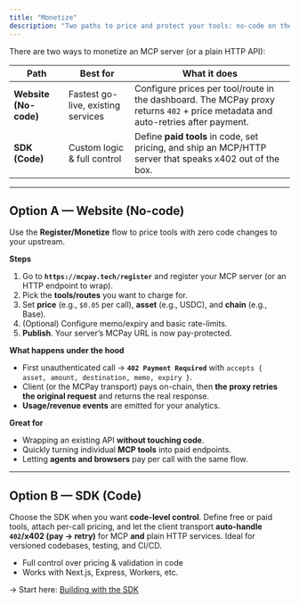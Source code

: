 ```yaml
---
title: "Monetize"
description: "Two paths to price and protect your tools: no-code on the website or full-control with the SDK."
---
```


There are two ways to monetize an MCP server (or a plain HTTP API):

| Path | Best for | What it does |
|---|---|---|
| **Website (No-code)** | Fastest go-live, existing services | Configure prices per tool/route in the dashboard. The MCPay proxy returns `402` + price metadata and auto-retries after payment. |
| **SDK (Code)** | Custom logic & full control | Define **paid tools** in code, set pricing, and ship an MCP/HTTP server that speaks x402 out of the box. |

---

## Option A — Website (No-code)

Use the **Register/Monetize** flow to price tools with zero code changes to your upstream.

**Steps**
1. Go to **`https://mcpay.tech/register`** and register your MCP server (or an HTTP endpoint to wrap).
2. Pick the **tools/routes** you want to charge for.
3. Set **price** (e.g., `$0.05` per call), **asset** (e.g., USDC), and **chain** (e.g., Base).
4. (Optional) Configure memo/expiry and basic rate-limits.
5. **Publish**. Your server’s MCPay URL is now pay-protected.

**What happens under the hood**
- First unauthenticated call → **`402 Payment Required`** with `accepts { asset, amount, destination, memo, expiry }`.
- Client (or the MCPay transport) pays on-chain, then **the proxy retries the original request** and returns the real response.
- **Usage/revenue events** are emitted for your analytics.

**Great for**
- Wrapping an existing API **without touching code**.
- Quickly turning individual **MCP tools** into paid endpoints.
- Letting **agents and browsers** pay per call with the same flow.

---

## Option B — SDK (Code)

Choose the SDK when you want **code-level control**. Define free or paid tools, attach per-call pricing, and let the client transport **auto-handle `402`/x402 (pay → retry)** for MCP **and** plain HTTP services. Ideal for versioned codebases, testing, and CI/CD.

- Full control over pricing & validation in code  
- Works with Next.js, Express, Workers, etc.

→ Start here: [Building with the SDK](/quickstart/sdk)

